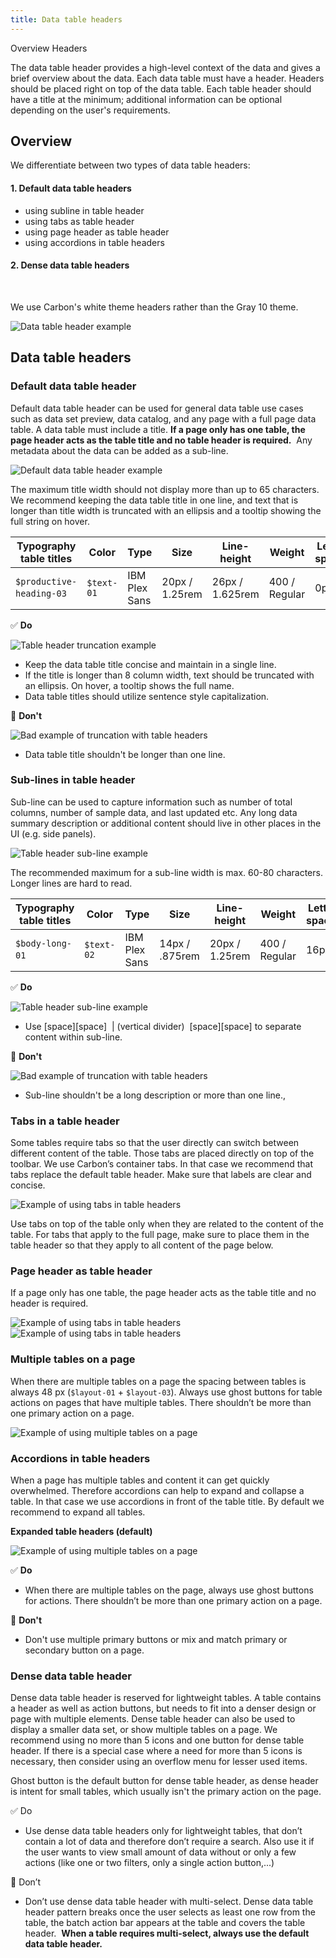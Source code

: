```yaml
---
title: Data table headers
---
```



<Breadcrumb>
  <BreadcrumbItem href="https://pages.github.ibm.com/cdai-design/pal/patterns/data-table/overview">Overview</BreadcrumbItem>
  <BreadcrumbItem
    isCurrentPage
    href="https://pages.github.ibm.com/cdai-design/pal/patterns/data-table/headers"
  >
    Headers
  </BreadcrumbItem>
</Breadcrumb>

<PageDescription>

The data table header provides a high-level context of the data and gives a brief overview about the data. Each data table must have a header. Headers should be placed right on top of the data table. Each table header should have a title at the minimum; additional information can be optional depending on the user's requirements. 

</PageDescription>

## Overview

We differentiate between two types of data table headers:

#### 1. Default data table headers
- using subline in table header
- using tabs as table header
- using page header as table header
- using accordions in table headers

#### 2. Dense data table headers
<br/>

We use Carbon's white theme headers rather than the Gray 10 theme.

![Data table header example](images/header_example.png) 

## Data table headers

### Default data table header

Default data table header can be used for general data table use cases such as data set preview, data catalog, and any page with a full page data table. A data table must include a title. **If a page only has one table, the page header acts as the table title and no table header is required.**  Any metadata about the data can be added as a sub-line. 

![Default data table header example](images/default_headers.png) 

The maximum title width should not display more than up to 65 characters. We recommend keeping the data table title in one line, and text that is longer than title width is truncated with an ellipsis and a tooltip showing the full string on hover.

| Typography table titles       |      Color     |   Type       | Size               |   Line-height   |   Weight     |   Letter-spacing |
| -------------                 | -----------    | -----        |    -----           | -----           |    -----     | -----           |
| `$productive-heading-03`       | `$text-01`       | IBM Plex Sans |  20px / 1.25rem    | 26px / 1.625rem | 400 / Regular | 0px |


✅ **Do**

![Table header truncation example](images/header_truncation.png) 

- Keep the data table title concise and maintain in a single line.
- If the title is longer than 8 column width, text should be truncated with an ellipsis. On hover, a tooltip shows the full name.
- Data table titles should utilize sentence style capitalization.

🚫 **Don't**

![Bad example of truncation with table headers ](images/dont_header_truncation.png) 

- Data table title shouldn't be longer than one line.

### Sub-lines in table header

Sub-line can be used to capture information such as number of total columns, number of sample data, and last updated etc. Any long data summary description or additional content should live in other places in the UI (e.g. side panels).

![Table header sub-line example](images/header_subline.png) 

The recommended maximum for a sub-line width is max. 60-80 characters. Longer lines are hard to read.

| Typography table titles       |      Color     |   Type       | Size               |   Line-height   |   Weight     |   Letter-spacing |
| -------------                 | -----------    | -----        |    -----           | -----           |    -----     | -----           |
| `$body-long-01 `       | `$text-02`       | IBM Plex Sans |  14px / .875rem    | 20px / 1.25rem | 400 / Regular | 16px |

✅ **Do**

![Table header sub-line example](images/header_subline.png) 

- Use [space][space]  | (vertical divider)  [space][space] to separate content within sub-line. 

🚫 **Don't**

![Bad example of truncation with table headers ](images/subline_dont.png) 

- Sub-line shouldn't be a long description or more than one line.,

### Tabs in a table header

Some tables require tabs so that the user directly can switch between different content of the table. Those tabs are placed directly on top of the toolbar. We use Carbon’s container tabs. In that case we recommend that tabs replace the default table header. Make sure that labels are clear and concise. 

![Example of using tabs in table headers](images/tabs_table.png) 

Use tabs on top of the table only when they are related to the content of the table. For tabs that apply to the full page, make sure to place them in the table header so that they apply to all content of the page below.

### Page header as table header

If a page only has one table, the page header acts as the table title and no header is required.

![Example of using tabs in table headers](images/title_as_header.png) 
![Example of using tabs in table headers](images/header_as_header.png)

### Multiple tables on a page

When there are multiple tables on a page the spacing between tables is always 48 px (`$layout-01` + `$layout-03`). Always use ghost buttons for table actions on pages that have multiple tables. There shouldn’t be more than one primary action on a page. 

![Example of using multiple tables on a page](images/multiple_tables_specs.png)

### Accordions in table headers 

When a page has multiple tables and content it can get quickly overwhelmed. Therefore accordions can help to expand and collapse a table. In that case we use accordions in front of the table title. By default we recommend to expand all tables. 

**Expanded table headers (default)**

![Example of using multiple tables on a page](images/multiple_tables_specs.png)

✅ **Do**
- When there are multiple tables on the page, always use ghost buttons for actions. There shouldn’t be more than one primary action on a page.

🚫 **Don't**
- Don't use multiple primary buttons or mix and match primary or secondary button on a page.

### Dense data table header 

Dense data table header is reserved for lightweight tables. A table contains a header as well as action buttons, but needs to fit into a denser design or page with multiple elements. Dense table header can also be used to display a smaller data set, or show multiple tables on a page. We recommend using no more than 5 icons and one button for dense table header. If there is a special case where a need for more than 5 icons is necessary, then consider using an overflow menu for lesser used items.

Ghost button is the default button for dense table header, as dense header is intent for small tables, which usually isn't the primary action on the page. 

✅ Do
- Use dense data table headers only for lightweight tables, that don’t contain a lot of data and therefore don’t require a search. Also use it if the user wants to view small amount of data without or only a few actions (like one or two filters, only a single action button,...)

🚫 Don’t
- Don’t use dense data table header with multi-select. Dense data table header pattern breaks once the user selects as least one row from the table, the batch action bar appears at the table and covers the table header. 
**When a table requires multi-select, always use the default data table header.** 
